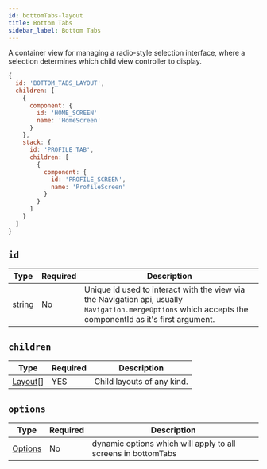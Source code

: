 ```yaml
---
id: bottomTabs-layout
title: Bottom Tabs
sidebar_label: Bottom Tabs
---
```


A container view for managing a radio-style selection interface, where a selection determines which child view controller to display.

```js
{
  id: 'BOTTOM_TABS_LAYOUT',
  children: [
    {
      component: {
        id: 'HOME_SCREEN'
        name: 'HomeScreen'
      }
    },
    stack: {
      id: 'PROFILE_TAB',
      children: [
        {
          component: {
            id: 'PROFILE_SCREEN',
            name: 'ProfileScreen'
          }
        }
      ]
    }
  ]
}
```

## `id`

| Type   | Required | Description                                                                                                                                                    |
| ------ | -------- | -------------------------------------------------------------------------------------------------------------------------------------------------------------- |
| string | No       | Unique id used to interact with the view via the Navigation api, usually `Navigation.mergeOptions` which accepts the componentId as it's first argument. |

## `children`

| Type               | Required | Description                   |
| ------------------ | -------- | ----------------------------- |
| [Layout[]](Layout.mdx) | YES      | Child layouts of any kind. |

## `options`

| Type                    | Required | Description                                                   |
| ----------------------- | -------- | ------------------------------------------------------------- |
| [Options](options-root.mdx) | No       | dynamic options which will apply to all screens in bottomTabs |
